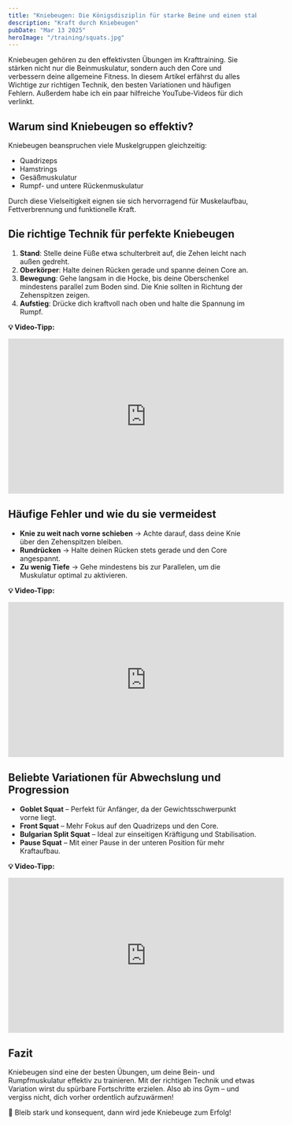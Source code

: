 ```yaml
---
title: "Kniebeugen: Die Königsdisziplin für starke Beine und einen stabilen Core"
description: "Kraft durch Kniebeugen"
pubDate: "Mar 13 2025"
heroImage: "/training/squats.jpg"
---
```


Kniebeugen gehören zu den effektivsten Übungen im Krafttraining. Sie stärken nicht nur die Beinmuskulatur, sondern auch den Core und verbessern deine allgemeine Fitness. In diesem Artikel erfährst du alles Wichtige zur richtigen Technik, den besten Variationen und häufigen Fehlern. Außerdem habe ich ein paar hilfreiche YouTube-Videos für dich verlinkt.

## **Warum sind Kniebeugen so effektiv?**

Kniebeugen beanspruchen viele Muskelgruppen gleichzeitig:

- Quadrizeps
- Hamstrings
- Gesäßmuskulatur
- Rumpf- und untere Rückenmuskulatur

Durch diese Vielseitigkeit eignen sie sich hervorragend für Muskelaufbau, Fettverbrennung und funktionelle Kraft.

## **Die richtige Technik für perfekte Kniebeugen**

1. **Stand**: Stelle deine Füße etwa schulterbreit auf, die Zehen leicht nach außen gedreht.
2. **Oberkörper**: Halte deinen Rücken gerade und spanne deinen Core an.
3. **Bewegung**: Gehe langsam in die Hocke, bis deine Oberschenkel mindestens parallel zum Boden sind. Die Knie sollten in Richtung der Zehenspitzen zeigen.
4. **Aufstieg**: Drücke dich kraftvoll nach oben und halte die Spannung im Rumpf.

**💡 Video-Tipp:**

<iframe
  width="560"
  height="315"
  src="https://www.youtube.com/embed/YaXPRqUwItQ"
  title="YouTube video player"
  frameborder="0"
  allowfullscreen
></iframe>

## **Häufige Fehler und wie du sie vermeidest**

- **Knie zu weit nach vorne schieben** → Achte darauf, dass deine Knie über den Zehenspitzen bleiben.
- **Rundrücken** → Halte deinen Rücken stets gerade und den Core angespannt.
- **Zu wenig Tiefe** → Gehe mindestens bis zur Parallelen, um die Muskulatur optimal zu aktivieren.

**💡 Video-Tipp:**

<iframe
  width="560"
  height="315"
  src="https://www.youtube.com/embed/SPa0G0rJ5qY"
  title="YouTube video player"
  frameborder="0"
  allowfullscreen
></iframe>

## **Beliebte Variationen für Abwechslung und Progression**

- **Goblet Squat** – Perfekt für Anfänger, da der Gewichtsschwerpunkt vorne liegt.
- **Front Squat** – Mehr Fokus auf den Quadrizeps und den Core.
- **Bulgarian Split Squat** – Ideal zur einseitigen Kräftigung und Stabilisation.
- **Pause Squat** – Mit einer Pause in der unteren Position für mehr Kraftaufbau.

**💡 Video-Tipp:**

<iframe
  width="560"
  height="315"
  src="https://www.youtube.com/embed/yZFw9kOgsmQ"
  title="YouTube video player"
  frameborder="0"
  allowfullscreen
></iframe>

## **Fazit**

Kniebeugen sind eine der besten Übungen, um deine Bein- und Rumpfmuskulatur effektiv zu trainieren. Mit der richtigen Technik und etwas Variation wirst du spürbare Fortschritte erzielen. Also ab ins Gym – und vergiss nicht, dich vorher ordentlich aufzuwärmen!

🚀 Bleib stark und konsequent, dann wird jede Kniebeuge zum Erfolg!
